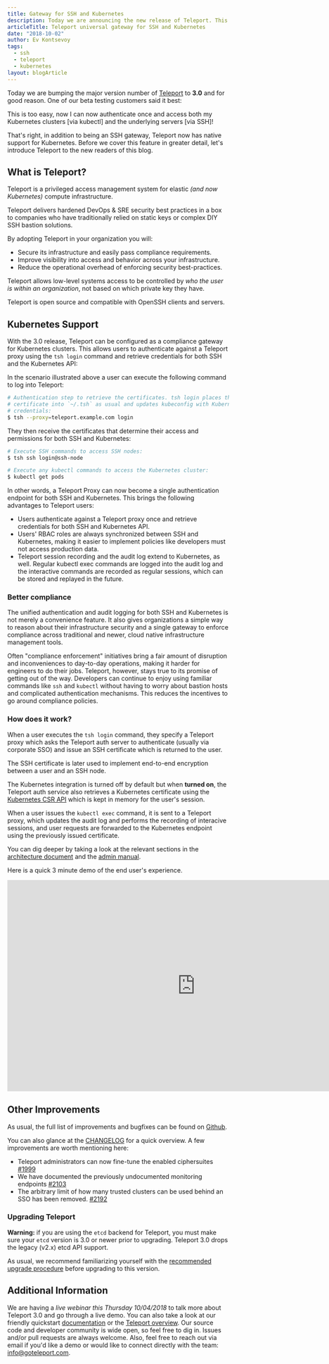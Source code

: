 ```yaml
---
title: Gateway for SSH and Kubernetes
description: Today we are announcing the new release of Teleport. This version adds support for Kubernetes protocol, becoming a universal security gateway for both SSH and Kubernetes clusters.
articleTitle: Teleport universal gateway for SSH and Kubernetes
date: "2018-10-02"
author: Ev Kontsevoy
tags:
  - ssh
  - teleport
  - kubernetes
layout: blogArticle
---
```



Today we are bumping the major version number of [Teleport](https://goteleport.com/)
to **3.0** and for good reason. One of our beta testing customers said it best:

<Quote>
  This is too easy, now I can now authenticate once and access both my
  Kubernetes clusters [via kubectl] and the underlying servers [via SSH]!
</Quote>

That's right, in addition to being an SSH gateway, Teleport now has native
support for Kubernetes. Before we cover this feature in greater detail, let's
introduce Teleport to the new readers of this blog.

## What is Teleport?

Teleport is a privileged access management system
for elastic _(and now Kubernetes)_ compute infrastructure.

Teleport delivers hardened DevOps &amp; SRE security best practices in a box to
companies who have traditionally relied on static keys or complex DIY SSH
bastion solutions.

By adopting Teleport in your organization you will:

- Secure its infrastructure and easily pass compliance requirements.
- Improve visibility into access and behavior across your infrastructure.
- Reduce the operational overhead of enforcing security best-practices.

Teleport allows low-level systems access to be controlled by _who the user is
within an organization_, not based on which private key they have.

Teleport is open source and compatible with OpenSSH clients and servers.

## Kubernetes Support

With the 3.0 release, Teleport can be configured as a compliance gateway for Kubernetes
clusters. This allows users to authenticate against a Teleport proxy using the
`tsh login` command and retrieve credentials for both SSH and the Kubernetes
API:

<BlogImage src="./assets/teleport-diagram.png" />

In the scenario illustrated above a user can execute the following command to log into Teleport:

```bash
# Authentication step to retrieve the certificates. tsh login places the SSH
# certificate into `~/.tsh` as usual and updates kubeconfig with Kubernetes
# credentials:
$ tsh --proxy=teleport.example.com login
```

They then receive the certificates that determine their access and permissions
for both SSH and Kubernetes:

```bash
# Execute SSH commands to access SSH nodes:
$ tsh ssh login@ssh-node

# Execute any kubectl commands to access the Kubernetes cluster:
$ kubectl get pods
```

In other words, a Teleport Proxy can now become a single authentication
endpoint for both SSH and Kubernetes. This brings the following advantages to Teleport users:

- Users authenticate against a Teleport proxy once and retrieve credentials for
  both SSH and Kubernetes API.
- Users' RBAC roles are always synchronized between SSH and Kubernetes, making
  it easier to implement policies like developers must not access production
  data.
- Teleport session recording and the audit log extend to Kubernetes, as well.
  Regular kubectl exec commands are logged into the audit log and the
  interactive commands are recorded as regular sessions, which can be stored
  and replayed in the future.

### Better compliance

The unified authentication and audit logging for both SSH and Kubernetes is not
merely a convenience feature. It also gives organizations a simple way to
reason about their infrastructure security and a single gateway to enforce
compliance across traditional and newer, cloud native infrastructure management
tools.

Often "compliance enforcement" initiatives bring a fair amount of disruption
and inconveniences to day-to-day operations, making it harder for engineers to
do their jobs. Teleport, however, stays true to its promise of getting out of
the way. Developers can continue to enjoy using familiar commands like `ssh`
and `kubectl` without having to worry about bastion hosts and complicated
authentication mechanisms. This reduces the incentives to go around compliance
policies.

### How does it work?

When a user executes the `tsh login` command, they specify a Teleport proxy
which asks the Teleport auth server to authenticate (usually via corporate SSO)
and issue an SSH certificate which is returned to the user.

The SSH certificate is later used to implement end-to-end encryption between a
user and an SSH node.

The Kubernetes integration is turned off by default but when **turned on**, the
Teleport auth service also retrieves a Kubernetes certificate using the
[Kubernetes CSR API](https://kubernetes.io/docs/tasks/tls/managing-tls-in-a-cluster/)
which is kept in memory for the user's session.

When a user issues the `kubectl exec` command, it is sent to a Teleport proxy, which
updates the audit log and performs the recording of interacive sessions, and
user requests are forwarded to the Kubernetes endpoint using the previously
issued certificate.

You can dig deeper by taking a look at the relevant sections in the
[architecture document](https://goteleport.com/docs/architecture/overview/#kubernetes-integration)
and the [admin manual](https://goteleport.com/docs/setup/admin/#kubernetes-integration).

Here is a quick 3 minute demo of the end user's experience.

<iframe
  width="853"
  height="480"
  src="https://www.youtube.com/embed/zIuZHYO_cDI?rel=0"
  frameborder="0"
  allow="autoplay; encrypted-media"
  allowfullscreen
></iframe>

## Other Improvements

As usual, the full list of improvements and bugfixes can be found on [Github](https://github.com/gravitational/teleport/milestone/24?closed=1).

You can also glance at the [CHANGELOG](https://github.com/gravitational/teleport/blob/9a7a801d5d9fd813a9e9846a359f30b619570d64/CHANGELOG.md)
for a quick overview. A few improvements are worth mentioning here:

- Teleport administrators can now fine-tune the enabled ciphersuites [#1999](https://github.com/gravitational/teleport/issues/1999)
- We have documented the previously undocumented monitoring endpoints [#2103](https://github.com/gravitational/teleport/issues/2103)
- The arbitrary limit of how many trusted clusters can be used behind an SSO has been removed. [#2192](https://github.com/gravitational/teleport/issues/2192)

### Upgrading Teleport

**Warning:** if you are using the `etcd` backend for Teleport, you must make sure
your `etcd` version is 3.0 or newer prior to upgrading. Teleport 3.0 drops the
legacy (v2.x) etcd API support.

As usual, we recommend familiarizing yourself with the [recommended upgrade procedure](/teleport/docs/admin-guide/#upgrading-teleport)
before upgrading to this version.

<EmailSubscribeViolet />

## Additional Information

We are having a _live webinar this Thursday 10/04/2018_ to talk more about Teleport 3.0 and go through a live demo. You can also take a look at our friendly quickstart
[documentation](https://goteleport.com/docs/getting-started/) or the
[Teleport overview](https://goteleport.com/). Our source code and developer community is wide open, so feel free to dig in. Issues and/or pull requests are always welcome. Also, feel free to
reach out via email if you'd like a demo or would like to connect directly with the team: [info@goteleport.com](mailto:info@goteleport.com).
